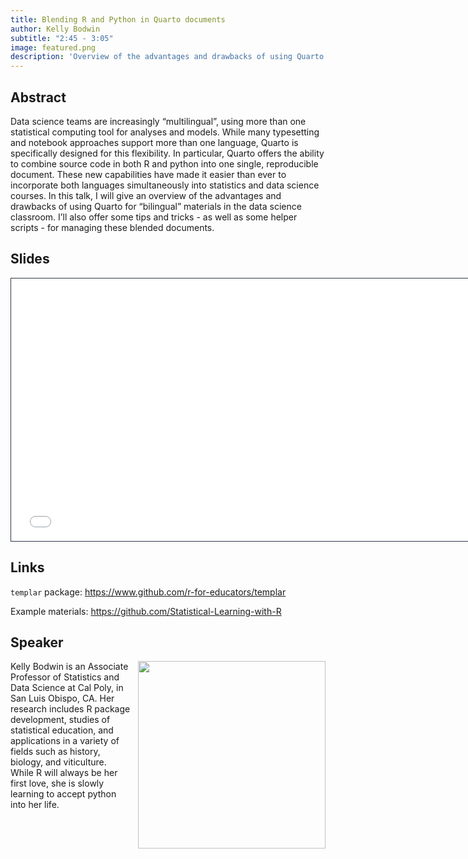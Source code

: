 ```yaml
---
title: Blending R and Python in Quarto documents
author: Kelly Bodwin
subtitle: "2:45 - 3:05"
image: featured.png
description: 'Overview of the advantages and drawbacks of using Quarto for "bilingual" materials in the data science classroom as well as tips and tricks for managing these blended documents.'
---
```


## Abstract

Data science teams are increasingly "multilingual", using more than one statistical computing tool for analyses and models. While many typesetting and notebook approaches support more than one language, Quarto is specifically designed for this flexibility. In particular, Quarto offers the ability to combine source code in both R and python into one single, reproducible document. These new capabilities have made it easier than ever to incorporate both languages simultaneously into statistics and data science courses. In this talk, I will give an overview of the advantages and drawbacks of using Quarto for "bilingual" materials in the data science classroom. I'll also offer some tips and tricks - as well as some helper scripts - for managing these blended documents.

## Slides

```{=html}
<iframe class="slide-deck" src="/talks/3-r-python/r-python.html" height="420" width="747" style="border: 1px solid #2e3846;"></iframe>
```
## Links

`templar` package: <https://www.github.com/r-for-educators/templar>

Example materials: <https://github.com/Statistical-Learning-with-R>

## Speaker

![](kelly-bodwin.jpg){style="float: right; padding-left: 10px;" fig-alt="Photo of Kelly Bodwin" fig-align="right" width="300"}

Kelly Bodwin is an Associate Professor of Statistics and Data Science at Cal Poly, in San Luis Obispo, CA. Her research includes R package development, studies of statistical education, and applications in a variety of fields such as history, biology, and viticulture. While R will always be her first love, she is slowly learning to accept python into her life.
